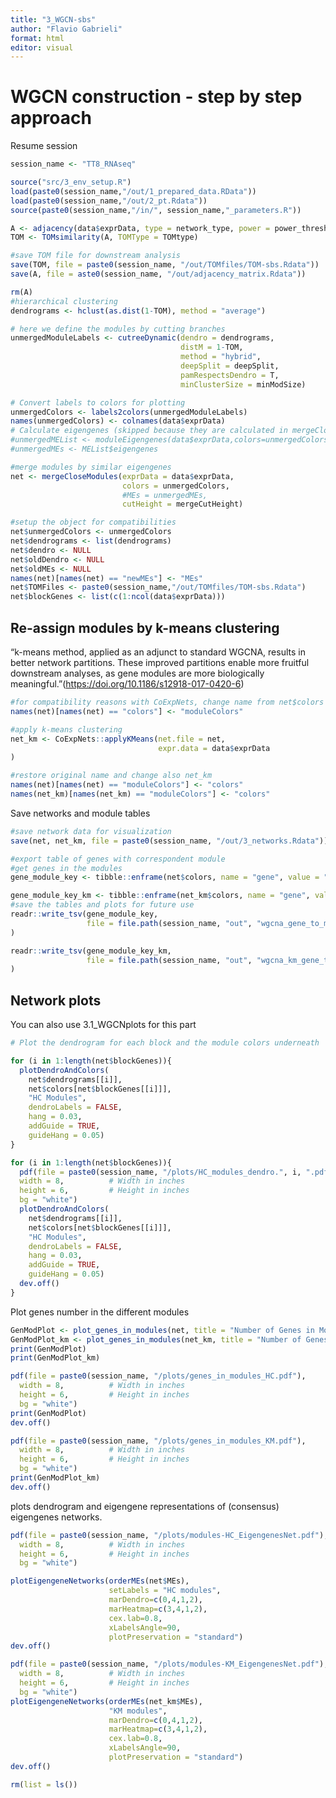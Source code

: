 ```yaml
---
title: "3_WGCN-sbs"
author: "Flavio Gabrieli"
format: html
editor: visual
---
```


# WGCN construction - step by step approach

Resume session

```r
session_name <- "TT8_RNAseq"
```

```r
source("src/3_env_setup.R")
load(paste0(session_name,"/out/1_prepared_data.RData"))
load(paste0(session_name,"/out/2_pt.Rdata"))
source(paste0(session_name,"/in/", session_name,"_parameters.R"))
```

```r
A <- adjacency(data$exprData, type = network_type, power = power_threshold)
TOM <- TOMsimilarity(A, TOMType = TOMtype)

#save TOM file for downstream analysis
save(TOM, file = paste0(session_name, "/out/TOMfiles/TOM-sbs.Rdata"))
save(A, file = aste0(session_name, "/out/adjacency_matrix.Rdata"))

rm(A)
#hierarchical clustering
dendrograms <- hclust(as.dist(1-TOM), method = "average")

# here we define the modules by cutting branches
unmergedModuleLabels <- cutreeDynamic(dendro = dendrograms,
                                      distM = 1-TOM,
                                      method = "hybrid",
                                      deepSplit = deepSplit,
                                      pamRespectsDendro = T,
                                      minClusterSize = minModSize)

# Convert labels to colors for plotting
unmergedColors <- labels2colors(unmergedModuleLabels)
names(unmergedColors) <- colnames(data$exprData)
# Calculate eigengenes (skipped because they are calculated in mergeCloseModules)
#unmergedMEList <- moduleEigengenes(data$exprData,colors=unmergedColors)
#unmergedMEs <- MEList$eigengenes

#merge modules by similar eigengenes
net <- mergeCloseModules(exprData = data$exprData,
                         colors = unmergedColors,
                         #MEs = unmergedMEs,
                         cutHeight = mergeCutHeight)

#setup the object for compatibilities
net$unmergedColors <- unmergedColors
net$dendrograms <- list(dendrograms)
net$dendro <- NULL
net$oldDendro <- NULL
net$oldMEs <- NULL
names(net)[names(net) == "newMEs"] <- "MEs"
net$TOMFiles <- paste0(session_name,"/out/TOMfiles/TOM-sbs.Rdata")
net$blockGenes <- list(c(1:ncol(data$exprData)))
```

## Re-assign modules by k-means clustering

"k-means method, applied as an adjunct to standard WGCNA, results in better network partitions. These improved partitions enable more fruitful downstream analyses, as gene modules are more biologically meaningful."(<https://doi.org/10.1186/s12918-017-0420-6>)

```r
#for compatibility reasons with CoExpNets, change name from net$colors to net$moduleColors
names(net)[names(net) == "colors"] <- "moduleColors"

#apply k-means clustering
net_km <- CoExpNets::applyKMeans(net.file = net,
                                 expr.data = data$exprData
)

#restore original name and change also net_km
names(net)[names(net) == "moduleColors"] <- "colors"
names(net_km)[names(net_km) == "moduleColors"] <- "colors"
```

Save networks and module tables

```r
#save network data for visualization
save(net, net_km, file = paste0(session_name, "/out/3_networks.Rdata"))
```

```r
#export table of genes with correspondent module
#get genes in the modules
gene_module_key <- tibble::enframe(net$colors, name = "gene", value = "module")

gene_module_key_km <- tibble::enframe(net_km$colors, name = "gene", value = "module")
#save the tables and plots for future use
readr::write_tsv(gene_module_key,
                 file = file.path(session_name, "out", "wgcna_gene_to_module.tsv")
)

readr::write_tsv(gene_module_key_km,
                 file = file.path(session_name, "out", "wgcna_km_gene_to_module.tsv")
)
```

## Network plots

You can also use 3.1_WGCNplots for this part

```r
# Plot the dendrogram for each block and the module colors underneath

for (i in 1:length(net$blockGenes)){
  plotDendroAndColors(
    net$dendrograms[[i]],
    net$colors[net$blockGenes[[i]]],
    "HC Modules",
    dendroLabels = FALSE,
    hang = 0.03,
    addGuide = TRUE,
    guideHang = 0.05)
}

for (i in 1:length(net$blockGenes)){
  pdf(file = paste0(session_name, "/plots/HC_modules_dendro.", i, ".pdf"), 
  width = 8,          # Width in inches
  height = 6,         # Height in inches
  bg = "white")
  plotDendroAndColors(
    net$dendrograms[[i]],
    net$colors[net$blockGenes[[i]]],
    "HC Modules",
    dendroLabels = FALSE,
    hang = 0.03,
    addGuide = TRUE,
    guideHang = 0.05)
  dev.off()
}
```

Plot genes number in the different modules

```r
GenModPlot <- plot_genes_in_modules(net, title = "Number of Genes in Modules by HC")
GenModPlot_km <- plot_genes_in_modules(net_km, title = "Number of Genes in Modules by k-means")
print(GenModPlot)
print(GenModPlot_km)

pdf(file = paste0(session_name, "/plots/genes_in_modules_HC.pdf"), 
  width = 8,          # Width in inches
  height = 6,         # Height in inches
  bg = "white")
print(GenModPlot)
dev.off()

pdf(file = paste0(session_name, "/plots/genes_in_modules_KM.pdf"), 
  width = 8,          # Width in inches
  height = 6,         # Height in inches
  bg = "white")
print(GenModPlot_km)
dev.off()
```

plots dendrogram and eigengene representations of (consensus) eigengenes networks.

```r
pdf(file = paste0(session_name, "/plots/modules-HC_EigengenesNet.pdf"), 
  width = 8,          # Width in inches
  height = 6,         # Height in inches
  bg = "white")

plotEigengeneNetworks(orderMEs(net$MEs),
                      setLabels = "HC modules",
                      marDendro=c(0,4,1,2), 
                      marHeatmap=c(3,4,1,2),
                      cex.lab=0.8,
                      xLabelsAngle=90,
                      plotPreservation = "standard")
dev.off()

pdf(file = paste0(session_name, "/plots/modules-KM_EigengenesNet.pdf"), 
  width = 8,          # Width in inches
  height = 6,         # Height in inches
  bg = "white")
plotEigengeneNetworks(orderMEs(net_km$MEs),
                      "KM modules",
                      marDendro=c(0,4,1,2), 
                      marHeatmap=c(3,4,1,2),
                      cex.lab=0.8,
                      xLabelsAngle=90,
                      plotPreservation = "standard")
dev.off()
```

```r
rm(list = ls())
```
